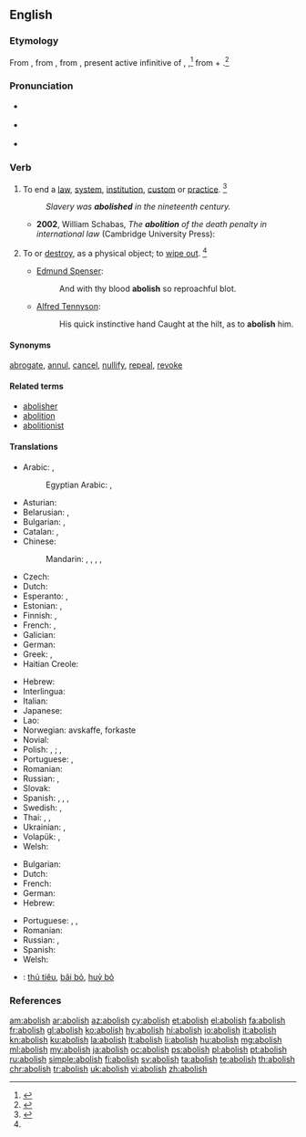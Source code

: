 ==English==

===Etymology===
From {{etyl|enm|en}} {{term|abolisshen|lang=enm}}, from {{etyl|frm|en}} {{term|abolir||to abolish|lang=frm}}, from {{etyl|la|en}} {{m|la|abolēre||destroy, cause to die out}}, present active infinitive of {{m|la|aboleō||destroy, abolish}}, {{term|abolesco||to wither, to decay|lang=la}},<ref>{{R:RHCD|page=4}}</ref> from {{term|ab||from, away from|lang=la}} + {{m|la|oleō||to grow}}.<ref>{{R:MW3 1976|page=4}}</ref>

===Pronunciation===
* {{a|UK}} {{enPR|ə-bŏl'ĭsh}} {{IPA|/əˈbɒlɪʃ/|lang=en}}
* {{a|US}} {{IPA|/əˈbɑl.ɪʃ/|/əˈbɑl.əʃ/|lang=en}}
* {{audio|en-us-abolish.ogg|Audio (US)|lang=en}}

===Verb===
{{en-verb|abolish|es}}

# To end a [[law]], [[system]], [[institution]], [[custom]] or [[practice]]. {{defdate|First attested from around 1350 to 1470.}}<ref name=SOED>{{R:SOED5|page=6}}</ref>
#: ''Slavery was '''abolished''' in the nineteenth century.''
#* '''2002''', William Schabas, ''The '''abolition''' of the death penalty in international law'' (Cambridge University Press):
# {{context|archaic|lang=en}} To or [[destroy]], as a physical object; to [[wipe out]]. {{defdate|First attested from around 1350 to 1470.}}<ref name=SOED/>
#* [[w:Edmund Spenser|Edmund Spenser]]:
#*: And with thy blood '''abolish''' so reproachful blot.
#* [[w:Alfred Tennyson|Alfred Tennyson]]:
#*: His quick instinctive hand Caught at the hilt, as to '''abolish''' him.

====Synonyms====
{{sense|to end a law}} [[abrogate]], [[annul]], [[cancel]], [[nullify]], [[repeal]], [[revoke]]
<!-- what to do with this? WikiSaurus?
These words have in common the idea of setting aside by some [[overruling]] act.
* ''Abolish'' [[applies]] particularly to things of a permanent nature, such as institutions, usages, customs, etc.; as, to ''abolish'' [[monopolies]], [[serfdom]], slavery. ''Repeal'' [[describes]] the act by which the legislature of a state sets aside a law which it had previously [[enacted]].
* ''Abrogate'' was originally applied to the [[repeal]] of a law by the Roman people; and hence, when the power of making laws was [[usurped]] by the [[emperors]], the term was applied to ''their'' act of setting aside the laws. Thus it came to express that act by which a sovereign or an [[executive]] government sets aside laws, [[ordinances]], [[regulations]], [[treaties]], [[conventions]], etc.
* ''Revoke'' denotes the act of [[recalling]] some previous grant which [[conferred]], privilege, etc.; as, to ''revoke'' a decree, to ''revoke'' a power of [[attorney]], a promise, etc. Thus, also, we speak of the ''revocation'' of the [[Edict]] of [[Nantes]].
* ''Annul'' is used in a more general sense, denoting simply to make void; as, to ''annul'' a contract, to ''annul'' an agreement.
* ''Nullify'' is an old word applied to the setting of things aside either by force or by total [[disregard]]; as, to ''nullify'' an act of Congress.
* ''Cancel'' is to strike out or annul, by a [[deliberate]] exercise of power, something which has [[operative]] force. -->

====Related terms====
* [[abolisher]]
* [[abolition]]
* [[abolitionist]]

====Translations====
{{trans-top|to end a law}}
* Arabic: {{t|ar|يبطل|tr=yubṭil|sc=Arab}}, {{t|ar|يلغي|tr=yulği|sc=Arab}}
*: Egyptian Arabic: {{t|arz|يبطل|tr=yebṭel|sc=Arab}}, {{t|arz|يلغي|tr=yelği|sc=Arab}}
* Asturian: {{t|ast|abolir}}
* Belarusian: {{t|be|касаваць|impf|tr=kasavác’|sc=Cyrl}}, {{t|be|скасаваць|pf|tr=skasavác'|sc=Cyrl}}
* Bulgarian: {{t+|bg|према́хвам}}, {{t+|bg|отменям}}
* Catalan: {{t+|ca|abolir}}, {{t+|ca|suprimir}}
* Chinese:
*: Mandarin: {{t+|cmn|取消|tr=qǔxiāo|sc=Hani}}, {{t|cmn|廢除|sc=Hani}}, {{t+|cmn|废除|tr=fèichú|sc=Hani}}, {{t|cmn|廢止|sc=Hani}}, {{t+|cmn|废止|tr=fèizhǐ|sc=Hani}}
* Czech: {{t+|cs|zrušit}}
* Dutch: {{t+|nl|afschaffen}}
* Esperanto: {{t|eo|abolicii}}, {{t|eo|forigi}}
* Estonian: {{t|et|tühistama}}, {{t|et|kaotama}}
* Finnish: {{t|fi|lakkauttaa}}, {{t+|fi|lopettaa}}
* French: {{t+|fr|abolir}}, {{t+|fr|supprimer}}
* Galician: {{t+|gl|abolir}}
* German: {{t+|de|abschaffen}}
* Greek: {{t+|el|καταργώ}}, {{t+|el|καταλύω}}
* Haitian Creole: {{t|ht|aboli}}
{{trans-mid}}
* Hebrew: {{t|he|ביטל|tr=bitél}}
* Interlingua: {{t|ia|abolir}}
* Italian: {{t+|it|abolire}}
* Japanese: {{t+|ja|廃止|tr=はいしする, haishi suru|alt=廃止する|sc=Jpan}}
* Lao: {{t|lo|ລົບລ້າງ|tr=lop-laang|sc=Laoo}}
* Norwegian: avskaffe, forkaste
* Novial: {{t|nov|aboli}}
* Polish: {{qualifier|a practice}} {{t+|pl|znosić|impf}}, {{t+|pl|znieść|pf}}; {{qualifier|a system}} {{t+|pl|obalać|impf}}, {{t+|pl|obalić|pf}}
* Portuguese: {{t+|pt|abolir}}, {{t+|pt|suprimir}}
* Romanian: {{t+|ro|aboli}}
* Russian: {{t+|ru|отменять|impf|tr=otmenjátʹ}}, {{t+|ru|отменить|pf|tr=otmenítʹ}}
* Slovak: {{t|sk|zrušiť}}
* Spanish: {{t+|es|abolir}}, {{t+|es|suprimir}}, {{t+|es|abrogar}}, {{t+|es|quitar}}
* Swedish: {{t+|sv|överge}}, {{t+|sv|förkasta}}
* Thai: {{t+|th|เลิก|tr=lêrk}}, {{t|th|ยกเลิก|tr=yok-lêrk}}, {{t|th|ยุบเลิก|tr=yoob-lêrk}}
* Ukrainian: {{t|uk|касувати|impf|tr=kasuváty|sc=Cyrl}}, {{t|uk|скасувати|pf|tr=akasuváty|sc=Cyrl}}
* Volapük: {{t+|vo|säkibön}}, {{t+|vo|finidön}}
* Welsh: {{t+|cy|diddymu}}
{{trans-bottom}}

{{trans-top|to destroy}}
* Bulgarian: {{t+|bg|унищожа́вам}}
* Dutch: {{t+|nl|vernietigen}}
* French: {{t+|fr|détruire}}
* German: {{t+|de|vernichten}}
* Hebrew: {{t|he|הרס|tr=harás}}
{{trans-mid}}
* Portuguese: {{t+|pt|destroçar}}, {{t+|pt|arrasar}}, {{t|pt|acabar com}}
* Romanian: {{t+|ro|distruge}}
* Russian: {{t+|ru|уничтожать|impf|tr=uničtožátʹ}}, {{t+|ru|уничтожить|pf|tr=uničtóžitʹ}}
* Spanish: {{t+|es|destrozar}}
* Welsh: {{t+|cy|dinistrio}}
{{trans-bottom}}

{{checktrans-top}}
* {{ttbc|vi}}: [[thủ tiêu]], [[bãi bỏ]], [[huỷ bỏ]]
{{trans-bottom}}

===References===
<references/>

[[am:abolish]]
[[ar:abolish]]
[[az:abolish]]
[[cy:abolish]]
[[et:abolish]]
[[el:abolish]]
[[fa:abolish]]
[[fr:abolish]]
[[gl:abolish]]
[[ko:abolish]]
[[hy:abolish]]
[[hi:abolish]]
[[io:abolish]]
[[it:abolish]]
[[kn:abolish]]
[[ku:abolish]]
[[la:abolish]]
[[lt:abolish]]
[[li:abolish]]
[[hu:abolish]]
[[mg:abolish]]
[[ml:abolish]]
[[my:abolish]]
[[ja:abolish]]
[[oc:abolish]]
[[ps:abolish]]
[[pl:abolish]]
[[pt:abolish]]
[[ru:abolish]]
[[simple:abolish]]
[[fi:abolish]]
[[sv:abolish]]
[[ta:abolish]]
[[te:abolish]]
[[th:abolish]]
[[chr:abolish]]
[[tr:abolish]]
[[uk:abolish]]
[[vi:abolish]]
[[zh:abolish]]